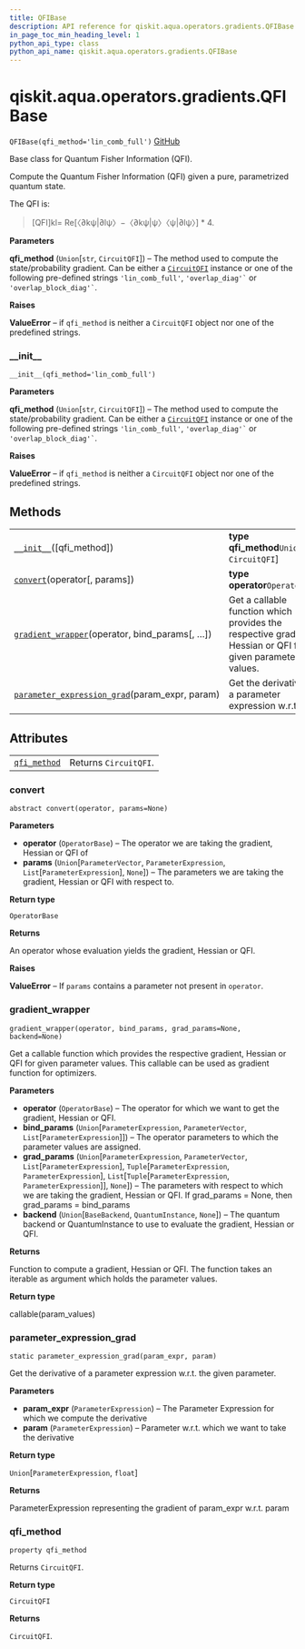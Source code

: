 ```yaml
---
title: QFIBase
description: API reference for qiskit.aqua.operators.gradients.QFIBase
in_page_toc_min_heading_level: 1
python_api_type: class
python_api_name: qiskit.aqua.operators.gradients.QFIBase
---
```


# qiskit.aqua.operators.gradients.QFIBase

<span id="qiskit.aqua.operators.gradients.QFIBase" />

`QFIBase(qfi_method='lin_comb_full')` [GitHub](https://github.com/qiskit-community/qiskit-aqua/tree/stable/0.9/qiskit/aqua/operators/gradients/qfi_base.py "view source code")

Base class for Quantum Fisher Information (QFI).

Compute the Quantum Fisher Information (QFI) given a pure, parametrized quantum state.

The QFI is:

> \[QFI]kl= Re\[〈∂kψ|∂lψ〉−〈∂kψ|ψ〉〈ψ|∂lψ〉] \* 4.

**Parameters**

**qfi\_method** (`Union`\[`str`, `CircuitQFI`]) – The method used to compute the state/probability gradient. Can be either a [`CircuitQFI`](qiskit.aqua.operators.gradients.CircuitQFI "qiskit.aqua.operators.gradients.CircuitQFI") instance or one of the following pre-defined strings `'lin_comb_full'`, `` 'overlap_diag'` `` or `` 'overlap_block_diag'` ``.

**Raises**

**ValueError** – if `qfi_method` is neither a `CircuitQFI` object nor one of the predefined strings.

### \_\_init\_\_

<span id="qiskit.aqua.operators.gradients.QFIBase.__init__" />

`__init__(qfi_method='lin_comb_full')`

**Parameters**

**qfi\_method** (`Union`\[`str`, `CircuitQFI`]) – The method used to compute the state/probability gradient. Can be either a [`CircuitQFI`](qiskit.aqua.operators.gradients.CircuitQFI "qiskit.aqua.operators.gradients.CircuitQFI") instance or one of the following pre-defined strings `'lin_comb_full'`, `` 'overlap_diag'` `` or `` 'overlap_block_diag'` ``.

**Raises**

**ValueError** – if `qfi_method` is neither a `CircuitQFI` object nor one of the predefined strings.

## Methods

|                                                                                                                                                                                           |                                                                                                            |
| ----------------------------------------------------------------------------------------------------------------------------------------------------------------------------------------- | ---------------------------------------------------------------------------------------------------------- |
| [`__init__`](#qiskit.aqua.operators.gradients.QFIBase.__init__ "qiskit.aqua.operators.gradients.QFIBase.__init__")(\[qfi\_method])                                                        | **type qfi\_method**`Union`\[`str`, `CircuitQFI`]                                                          |
| [`convert`](#qiskit.aqua.operators.gradients.QFIBase.convert "qiskit.aqua.operators.gradients.QFIBase.convert")(operator\[, params])                                                      | **type operator**`OperatorBase`                                                                            |
| [`gradient_wrapper`](#qiskit.aqua.operators.gradients.QFIBase.gradient_wrapper "qiskit.aqua.operators.gradients.QFIBase.gradient_wrapper")(operator, bind\_params\[, …])                  | Get a callable function which provides the respective gradient, Hessian or QFI for given parameter values. |
| [`parameter_expression_grad`](#qiskit.aqua.operators.gradients.QFIBase.parameter_expression_grad "qiskit.aqua.operators.gradients.QFIBase.parameter_expression_grad")(param\_expr, param) | Get the derivative of a parameter expression w\.r.t.                                                       |

## Attributes

|                                                                                                                          |                       |
| ------------------------------------------------------------------------------------------------------------------------ | --------------------- |
| [`qfi_method`](#qiskit.aqua.operators.gradients.QFIBase.qfi_method "qiskit.aqua.operators.gradients.QFIBase.qfi_method") | Returns `CircuitQFI`. |

### convert

<span id="qiskit.aqua.operators.gradients.QFIBase.convert" />

`abstract convert(operator, params=None)`

**Parameters**

*   **operator** (`OperatorBase`) – The operator we are taking the gradient, Hessian or QFI of
*   **params** (`Union`\[`ParameterVector`, `ParameterExpression`, `List`\[`ParameterExpression`], `None`]) – The parameters we are taking the gradient, Hessian or QFI with respect to.

**Return type**

`OperatorBase`

**Returns**

An operator whose evaluation yields the gradient, Hessian or QFI.

**Raises**

**ValueError** – If `params` contains a parameter not present in `operator`.

### gradient\_wrapper

<span id="qiskit.aqua.operators.gradients.QFIBase.gradient_wrapper" />

`gradient_wrapper(operator, bind_params, grad_params=None, backend=None)`

Get a callable function which provides the respective gradient, Hessian or QFI for given parameter values. This callable can be used as gradient function for optimizers.

**Parameters**

*   **operator** (`OperatorBase`) – The operator for which we want to get the gradient, Hessian or QFI.
*   **bind\_params** (`Union`\[`ParameterExpression`, `ParameterVector`, `List`\[`ParameterExpression`]]) – The operator parameters to which the parameter values are assigned.
*   **grad\_params** (`Union`\[`ParameterExpression`, `ParameterVector`, `List`\[`ParameterExpression`], `Tuple`\[`ParameterExpression`, `ParameterExpression`], `List`\[`Tuple`\[`ParameterExpression`, `ParameterExpression`]], `None`]) – The parameters with respect to which we are taking the gradient, Hessian or QFI. If grad\_params = None, then grad\_params = bind\_params
*   **backend** (`Union`\[`BaseBackend`, `QuantumInstance`, `None`]) – The quantum backend or QuantumInstance to use to evaluate the gradient, Hessian or QFI.

**Returns**

Function to compute a gradient, Hessian or QFI. The function takes an iterable as argument which holds the parameter values.

**Return type**

callable(param\_values)

### parameter\_expression\_grad

<span id="qiskit.aqua.operators.gradients.QFIBase.parameter_expression_grad" />

`static parameter_expression_grad(param_expr, param)`

Get the derivative of a parameter expression w\.r.t. the given parameter.

**Parameters**

*   **param\_expr** (`ParameterExpression`) – The Parameter Expression for which we compute the derivative
*   **param** (`ParameterExpression`) – Parameter w\.r.t. which we want to take the derivative

**Return type**

`Union`\[`ParameterExpression`, `float`]

**Returns**

ParameterExpression representing the gradient of param\_expr w\.r.t. param

### qfi\_method

<span id="qiskit.aqua.operators.gradients.QFIBase.qfi_method" />

`property qfi_method`

Returns `CircuitQFI`.

**Return type**

`CircuitQFI`

**Returns**

`CircuitQFI`.

